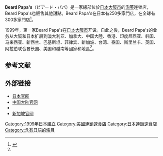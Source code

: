 {{Infobox company
| name = Beard Papa's
| type = [[泡芙|泡芙]]连锁店
| logo = 
| foundation = {{start date and age|1999}}
| location = [[日本|日本]][[大阪市|大阪]]
| industry = [[蛋糕|蛋糕]]
| num_employees = 
| products = [[泡芙|泡芙]]<br>{{link-en|翻糖|Fondant}}<br>[[起士蛋糕|起士蛋糕]]<br>[[提拉米蘇|提拉米蘇]]
| homepage = {{URL|www.muginohointl.com}}
}}'''Beard Papa's'''（ビアード・パパ）是一家總部位於[[日本|日本]][[大阪市|大阪市]]的[[泡芙|泡芙]]连锁店，Beard Papa's也販售其他甜點。Beard Papa's在日本有250多家門店，在全球有300多家門店<ref name="auto">{{Cite web|title=» LocationsBeard PapaBeard Papa|url=http://www.muginohointl.com/locations|accessdate=19 January 2018|work=www.muginohointl.com|archiveurl=https://web.archive.org/web/20170929180606/http://muginohointl.com/locations|archivedate=2017-09-29|dead-url=yes}}</ref>。

1999年，第一家Beard Papa's在[[日本|日本]][[大阪市|大阪市]]开设。自此之後，Beard Papa's的业务从大阪和日本扩展到澳大利亚、加拿大、中国大陸、香港、印度尼西亚、韩国、马来西亚、新西兰、巴基斯坦、菲律宾、新加坡、台湾、泰国、斯里兰卡、英国、阿拉伯联合酋长国、美国和越南等國家和地區<ref name="auto"/>。

==参考文献==
{{reflist}}

== 外部链接 ==
* [https://www.beardpapa.jp/sp/ 日本官网] {{Wayback|url=https://www.beardpapa.jp/sp/ |date=20210609040740 }} 
* [http://www.maihaosui.com/ 中国大陆官网] {{Wayback|url=http://www.maihaosui.com/ |date=20210609040610 }}
* {{Facebook|beardpapashk|Beard Papa's香港}}
* [https://beardpapasg.oddle.me/en_SG/ 新加坡官网] {{Wayback|url=https://beardpapasg.oddle.me/en_SG/ |date=20210609040656 }} 

[[Category:1999年日本建立|Category:1999年日本建立]]
[[Category:美國連鎖速食店|Category:美國連鎖速食店]]
[[Category:日本連鎖速食店|Category:日本連鎖速食店]]
[[Category:含有日語的條目|Category:含有日語的條目]]